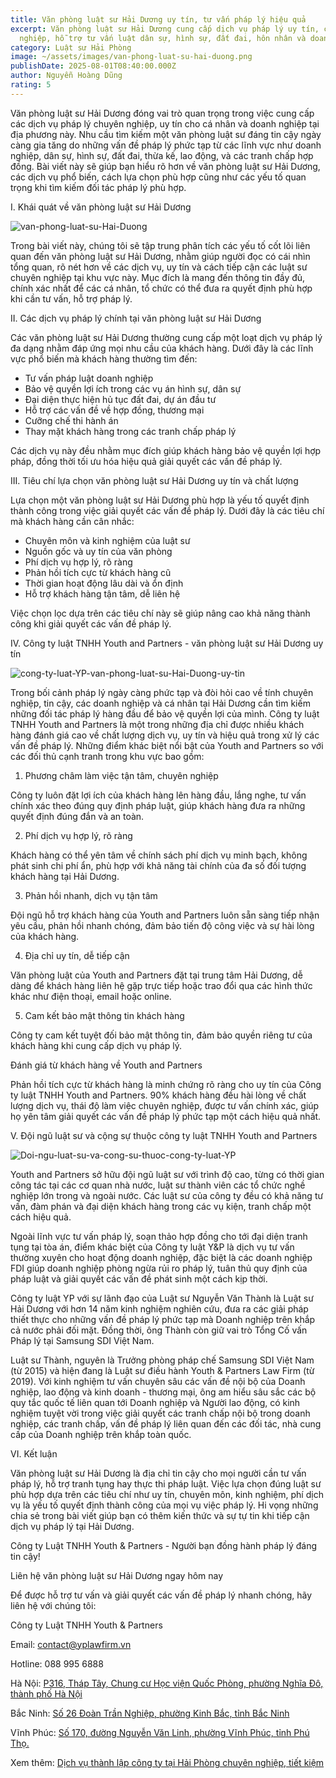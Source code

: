 ```yaml
---
title: Văn phòng luật sư Hải Dương uy tín, tư vấn pháp lý hiệu quả
excerpt: Văn phòng luật sư Hải Dương cung cấp dịch vụ pháp lý uy tín, chuyên
  nghiệp, hỗ trợ tư vấn luật dân sự, hình sự, đất đai, hôn nhân và doanh nghiệp.
category: Luật sư Hải Phòng
image: ~/assets/images/van-phong-luat-su-hai-duong.png
publishDate: 2025-08-01T08:40:00.000Z
author: Nguyễn Hoàng Dũng
rating: 5
---
```


Văn phòng luật sư Hải Dương đóng vai trò quan trọng trong việc cung cấp các dịch vụ pháp lý chuyên nghiệp, uy tín cho cá nhân và doanh nghiệp tại địa phương này. Nhu cầu tìm kiếm một văn phòng luật sư đáng tin cậy ngày càng gia tăng do những vấn đề pháp lý phức tạp từ các lĩnh vực như doanh nghiệp, dân sự, hình sự, đất đai, thừa kế, lao động, và các tranh chấp hợp đồng. Bài viết này sẽ giúp bạn hiểu rõ hơn về văn phòng luật sư Hải Dương, các dịch vụ phổ biến, cách lựa chọn phù hợp cũng như các yếu tố quan trọng khi tìm kiếm đối tác pháp lý phù hợp.

I.	Khái quát về văn phòng luật sư Hải Dương

![van-phong-luat-su-Hai-Duong](~/assets/images/van-phong-luat-su-hai-duong.png "văn phòng luật sư Hải Dương")

Trong bài viết này, chúng tôi sẽ tập trung phân tích các yếu tố cốt lõi liên quan đến văn phòng luật sư Hải Dương, nhằm giúp người đọc có cái nhìn tổng quan, rõ nét hơn về các dịch vụ, uy tín và cách tiếp cận các luật sư chuyên nghiệp tại khu vực này. Mục đích là mang đến thông tin đầy đủ, chính xác nhất để các cá nhân, tổ chức có thể đưa ra quyết định phù hợp khi cần tư vấn, hỗ trợ pháp lý.

II.	Các dịch vụ pháp lý chính tại văn phòng luật sư Hải Dương

Các văn phòng luật sư Hải Dương thường cung cấp một loạt dịch vụ pháp lý đa dạng nhằm đáp ứng mọi nhu cầu của khách hàng. Dưới đây là các lĩnh vực phổ biến mà khách hàng thường tìm đến:

* Tư vấn pháp luật doanh nghiệp
* Bảo vệ quyền lợi ích trong các vụ án hình sự, dân sự
* Đại diện thực hiện hủ tục đất đai, dự án đầu tư
* Hỗ trợ các vấn đề về hợp đồng, thương mại
* Cưỡng chế thi hành án
* Thay mặt khách hàng trong các tranh chấp pháp lý

Các dịch vụ này đều nhằm mục đích giúp khách hàng bảo vệ quyền lợi hợp pháp, đồng thời tối ưu hóa hiệu quả giải quyết các vấn đề pháp lý.

III.	Tiêu chí lựa chọn văn phòng luật sư Hải Dương uy tín và chất lượng

Lựa chọn một văn phòng luật sư Hải Dương phù hợp là yếu tố quyết định thành công trong việc giải quyết các vấn đề pháp lý. Dưới đây là các tiêu chí mà khách hàng cần cân nhắc:

* Chuyên môn và kinh nghiệm của luật sư
* Nguồn gốc và uy tín của văn phòng
* Phí dịch vụ hợp lý, rõ ràng
* Phản hồi tích cực từ khách hàng cũ
* Thời gian hoạt động lâu dài và ổn định
* Hỗ trợ khách hàng tận tâm, dễ liên hệ

Việc chọn lọc dựa trên các tiêu chí này sẽ giúp nâng cao khả năng thành công khi giải quyết các vấn đề pháp lý.

IV.	Công ty luật TNHH Youth and Partners -  văn phòng luật sư Hải Dương uy tín

![cong-ty-luat-YP-van-phong-luat-su-Hai-Duong-uy-tin](~/assets/images/cong-ty-luat-yp-van-phong-luat-su-hai-duong-uy-tin.png "Công ty luật YP - Văn phòng luật sư Hải Dương uy tín")

Trong bối cảnh pháp lý ngày càng phức tạp và đòi hỏi cao về tính chuyên nghiệp, tin cậy, các doanh nghiệp và cá nhân tại Hải Dương cần tìm kiếm những đối tác pháp lý hàng đầu để bảo vệ quyền lợi của mình.  Công ty luật TNHH Youth and Partners là một trong những địa chỉ được nhiều khách hàng đánh giá cao về chất lượng dịch vụ, uy tín và hiệu quả trong xử lý các vấn đề pháp lý. Những điểm khác biệt nổi bật của Youth and Partners so với các đối thủ cạnh tranh trong khu vực bao gồm:

1. Phương châm làm việc tận tâm, chuyên nghiệp

Công ty luôn đặt lợi ích của khách hàng lên hàng đầu, lắng nghe, tư vấn chính xác theo đúng quy định pháp luật, giúp khách hàng đưa ra những quyết định đúng đắn và an toàn.

2. Phí dịch vụ hợp lý, rõ ràng

Khách hàng có thể yên tâm về chính sách phí dịch vụ minh bạch, không phát sinh chi phí ẩn, phù hợp với khả năng tài chính của đa số đối tượng khách hàng tại Hải Dương.

3. Phản hồi nhanh, dịch vụ tận tâm

Đội ngũ hỗ trợ khách hàng của Youth and Partners luôn sẵn sàng tiếp nhận yêu cầu, phản hồi nhanh chóng, đảm bảo tiến độ công việc và sự hài lòng của khách hàng.

4. Địa chỉ uy tín, dễ tiếp cận

Văn phòng luật của Youth and Partners đặt tại trung tâm Hải Dương, dễ dàng để khách hàng liên hệ gặp trực tiếp hoặc trao đổi qua các hình thức khác như điện thoại, email hoặc online.

5. Cam kết bảo mật thông tin khách hàng

Công ty cam kết tuyệt đối bảo mật thông tin, đảm bảo quyền riêng tư của khách hàng khi cung cấp dịch vụ pháp lý.

Đánh giá từ khách hàng về Youth and Partners

Phản hồi tích cực từ khách hàng là minh chứng rõ ràng cho uy tín của Công ty luật TNHH Youth and Partners. 90%  khách hàng đều hài lòng về chất lượng dịch vụ, thái độ làm việc chuyên nghiệp, được tư vấn chính xác, giúp họ yên tâm giải quyết các vấn đề pháp lý phức tạp một cách hiệu quả nhất.

V.	Đội ngũ luật sư và cộng sự thuộc công ty luật TNHH Youth and Partners

![Doi-ngu-luat-su-va-cong-su-thuoc-cong-ty-luat-YP](~/assets/images/doi-ngu-luat-su-va-cong-su-thuoc-cong-ty-luat-yp.png "Đội ngũ luật sư và cộng sự thuộc công ty luật YP")

 
Youth and Partners sở hữu đội ngũ luật sư với trình độ cao, từng có thời gian công tác tại các cơ quan nhà nước, luật sư thành viên các tổ chức nghề nghiệp lớn trong và ngoài nước. Các luật sư của công ty đều có khả năng tư vấn, đàm phán và đại diện khách hàng trong các vụ kiện, tranh chấp một cách hiệu quả.

Ngoài lĩnh vực tư vấn pháp lý, soạn thảo hợp đồng cho tới đại diện tranh tụng tại tòa án, điểm khác biệt của Công ty luật Y&P là dịch vụ tư vấn thường xuyên cho hoạt động doanh nghiệp, đặc biệt là các doanh nghiệp FDI giúp doanh nghiệp phòng ngừa rủi ro pháp lý, tuân thủ quy định của pháp luật và giải quyết các vấn đề phát sinh một cách kịp thời.

Công ty luật YP với sự lãnh đạo của Luật sư Nguyễn Văn Thành là Luật sư Hải Dương với hơn 14 năm kinh nghiệm nghiên cứu, đưa ra các giải pháp thiết thực cho những vấn đề pháp lý phức tạp mà Doanh nghiệp trên khắp cả nước phải đối mặt. Đồng thời, ông Thành còn giữ vai trò Tổng Cố vấn Pháp lý tại Samsung SDI Việt Nam.

Luật sư Thành, nguyên là Trưởng phòng pháp chế Samsung SDI Việt Nam (từ 2015) và hiện đang là Luật sư điều hành Youth & Partners Law Firm (từ 2019). Với kinh nghiệm tư vấn chuyên sâu các vấn đề nội bộ của Doanh nghiệp, lao động và kinh doanh - thương mại, ông am hiểu sâu sắc các bộ quy tắc quốc tế liên quan tới Doanh nghiệp và Người lao động, có kinh nghiệm tuyệt vời trong việc giải quyết các tranh chấp nội bộ trong doanh nghiệp, các tranh chấp, vấn đề pháp lý liên quan đến các đối tác, nhà cung cấp của Doanh nghiệp trên khắp toàn quốc.

VI.	Kết luận

Văn phòng luật sư Hải Dương là địa chỉ tin cậy cho mọi người cần tư vấn pháp lý, hỗ trợ tranh tụng hay thực thi pháp luật. Việc lựa chọn đúng luật sư phù hợp dựa trên các tiêu chí như uy tín, chuyên môn, kinh nghiệm, phí dịch vụ là yếu tố quyết định thành công của mọi vụ việc pháp lý. Hi vọng những chia sẻ trong bài viết giúp bạn có thêm kiến thức và sự tự tin khi tiếp cận dịch vụ pháp lý tại Hải Dương.

Công ty Luật TNHH Youth & Partners - Người bạn đồng hành pháp lý đáng tin cậy!

Liên hệ văn phòng luật sư Hải Dương ngay hôm nay

Để được hỗ trợ tư vấn và giải quyết các vấn đề pháp lý nhanh chóng, hãy liên hệ với chúng tôi:

Công ty Luật TNHH Youth & Partners

Email: contact@yplawfirm.vn

Hotline: 088 995 6888

Hà Nội: [P316, Tháp Tây, Chung cư Học viện Quốc Phòng, phường Nghĩa Đô, thành phố Hà Nội](https://goo.gl/maps/3mxawLHAppA5zsPx9)

Bắc Ninh: [Số 26 Đoàn Trần Nghiệp, phường Kinh Bắc, tỉnh Bắc Ninh](https://maps.app.goo.gl/k7wnHwawNgTG9JW66)

Vĩnh Phúc: [Số 170, đường Nguyễn Văn Linh, phường Vĩnh Phúc, tỉnh Phú Thọ.](https://maps.app.goo.gl/iyeEMYfn8SBjvP1X6)

[](https://maps.app.goo.gl/iyeEMYfn8SBjvP1X6)Xem thêm: [ Dịch vụ thành lập công ty tại Hải Phòng chuyên nghiệp, tiết kiệm](https://yplawfirm.vn/tin-tuc/dich-vu-thanh-lap-cong-ty-tai-hai-phong-chuyen-nghiep-tiet-kiem)

<YouTube id="/ogmawcRytrA" />
